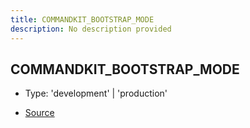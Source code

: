 ```yaml
---
title: COMMANDKIT_BOOTSTRAP_MODE
description: No description provided
---
```


## COMMANDKIT_BOOTSTRAP_MODE

- Type: 'development' \| 'production'

- [Source](https://github.com/underctrl-io/commandkit/blob/83ef44f10b86e30835e8636786e5222cac412af9/packages/commandkit/src/utils/constants.ts#L7)